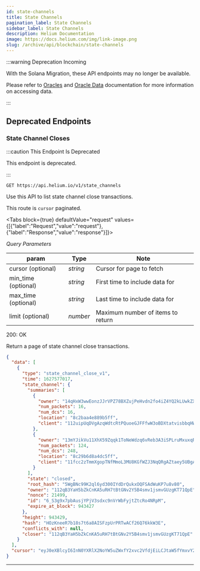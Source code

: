 ```yaml
---
id: state-channels
title: State Channels
pagination_label: State Channels
sidebar_label: State Channels
description: Helium Documentation
image: https://docs.helium.com/img/link-image.png
slug: /archive/api/blockchain/state-channels
---
```



:::warning Deprecation Incoming

With the Solana Migration, these API endpoints may no longer be available.

Please refer to [Oracles](/oracles) and [Oracle Data](/oracles/oracle-data) documentation for more
information on accessing data.

:::

## Deprecated Endpoints

### State Channel Closes

:::caution This Endpoint Is Deprecated

This endpoint is deprecated.

:::

```
GET https://api.helium.io/v1/state_channels
```

Use this API to list state channel close transactions.

This route is `cursor` paginated.

<Tabs
  block={true}
  defaultValue="request"
  values={[{"label":"Request","value":"request"},{"label":"Response","value":"response"}]}>
<TabItem value="request">

_Query Parameters_

| param               | Type     | Note                              |
| ------------------- | -------- | --------------------------------- |
| cursor (optional)   | _string_ | Cursor for page to fetch          |
| min_time (optional) | _string_ | First time to include data for    |
| max_time (optional) | _string_ | Last time to include data for     |
| limit (optional)    | _number_ | Maximum number of items to return |

</TabItem>
<TabItem value="response">

200: OK

Return a page of state channel close transactions.

```json
{
  "data": [
    {
      "type": "state_channel_close_v1",
      "time": 1627577017,
      "state_channel": {
        "summaries": [
          {
            "owner": "14qHxW3wwEonzJJrVPZ78BXZujPeHvdn2fo4iZ4YQ2kLUwkZXtm",
            "num_packets": 16,
            "num_dcs": 16,
            "location": "8c2baa4e889b5ff",
            "client": "112uipUqDVgAzqWdtcRtPQuoeGJFFfwW3oBDXtatvisbbqHWk3RW"
          },
          {
            "owner": "13mYJikVu11XhX59Zqqk1ToNeWdzq6vReb3A3iSPLruMxuxqRAc",
            "num_packets": 124,
            "num_dcs": 248,
            "location": "8c29b6d8a4dc5ff",
            "client": "11fcc2zTmmXgopTNfMmoL3MU8KGfWZJ3NqQRgAZtaey5UBgAk7D"
          }
        ],
        "state": "closed",
        "root_hash": "5WgBNc99K2ql6yd300IYdDrQukxOQFSAdWuKP7u8v80",
        "owner": "112qB3YaH5bZkCnKA5uRH7tBtGNv2Y5B4smv1jsmvGUzgKT71QpE",
        "nonce": 21499,
        "id": "6_S3g9x7pbAusjYPjV3sdxc9nVrWbFyjtZtcRo4NRpM",
        "expire_at_block": 943427
      },
      "height": 943429,
      "hash": "HOzKneeR7b18s7t6a8AISFzpUrPRTwACf26Q76kkW3E",
      "conflicts_with": null,
      "closer": "112qB3YaH5bZkCnKA5uRH7tBtGNv2Y5B4smv1jsmvGUzgKT71QpE"
    }
  ],
  "cursor": "eyJ0eXBlcyI6InN0YXRlX2NoYW5uZWxfY2xvc2VfdjEiLCJtaW5fYmxvY2siOjEsImJsb2NrIjo5NDM0MDAsImFuY2hvcl9ibG9jayI6OTQzNDAwfQ"
}
```

</TabItem>
</Tabs>

---
